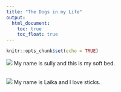 ```yaml
---
title: "The Dogs in my Life"
output:
  html_document:
    toc: true
    toc_float: true
---
```


```r
knitr::opts_chunk$set(echo = TRUE)
```

![](IMG_6359.jpeg)
My name is sully and this is my soft bed.
<br></br>

![](IMG_7848.jpg)
My name is Laika and I love sticks.